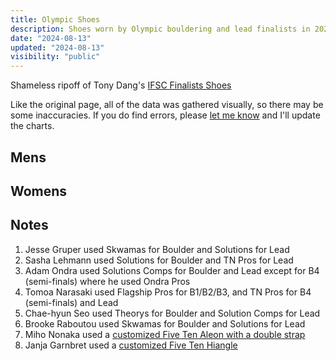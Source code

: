 ```yaml
---
title: Olympic Shoes
description: Shoes worn by Olympic bouldering and lead finalists in 2024
date: "2024-08-13"
updated: "2024-08-13"
visibility: "public"
---
```


Shameless ripoff of Tony Dang's [IFSC Finalists Shoes](https://tonydang.blog/ifsc-shoes/)


Like the original page, all of the data was gathered visually, so there may be some inaccuracies. If you do find errors, please [let me know](mailto:joey.vanlierop+shoes@me.com) and I'll update the charts.

## Mens  
<MensPlot />

## Womens  
<WomensPlot fadeDelay={0.15} />

## Notes

1. Jesse Gruper used Skwamas for Boulder and Solutions for Lead
2. Sasha Lehmann used Solutions for Boulder and TN Pros for Lead
3. Adam Ondra used Solutions Comps for Boulder and Lead except for B4 (semi-finals) where he used Ondra Pros 
4. Tomoa Narasaki used Flagship Pros for B1/B2/B3, and TN Pros for B4 (semi-finals) and Lead 
5. Chae-hyun Seo used Theorys for Boulder and Solution Comps for Lead
6. Brooke Raboutou used Skwamas for Boulder and Solutions for Lead
7. Miho Nonaka used a [customized Five Ten Aleon with a double strap](https://www.mountainproject.com/forum/topic/122473781/new-510-shoe-spotted-at-world-cup) 
8. Janja Garnbret used a [customized Five Ten Hiangle](https://news.adidas.com/outdoor/adidas-five-ten-i-terrex-athlete-janja-garnbret-has-won-olympic-golhttps://news.adidas.com/outdoor/adidas-five-ten-i-terrex-athlete-janja-garnbret-has-won-olympic-gold-and-earned-a-spot-among-the-cli/s/58af8203-6cd7-460a-a117-505a688bf60dd-and-earned-a-spot-among-the-cli/s/58af8203-6cd7-460a-a117-505a688bf60d)